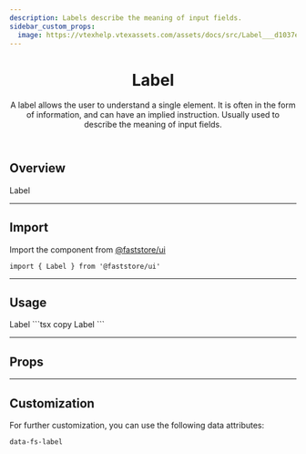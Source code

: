 ```yaml
---
description: Labels describe the meaning of input fields.
sidebar_custom_props:
  image: https://vtexhelp.vtexassets.com/assets/docs/src/Label___d1037ecfcce02ddf742bc029d7ad9fea.png
---
```



<header>

# Label

A label allows the user to understand a single element. It is often in the form of information, and can have an implied instruction. Usually used to describe the meaning of input fields.

</header>

## Overview

<OverviewSection>
  <Label>Label</Label>
</OverviewSection>

---

## Import

Import the component from <a href="https://www.faststore.dev/reference/ui/get-started-faststore-ui">@faststore/ui</a>

```tsx copy
import { Label } from '@faststore/ui'
```

---

## Usage

<OverviewSection>
  <Label>Label</Label>
</OverviewSection>
```tsx copy
<Label>Label</Label>
```

---

## Props

<PropsSection name="Label" />

---

## Customization

For further customization, you can use the following data attributes:

`data-fs-label`
